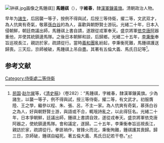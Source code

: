 [[File:钟褀.jpg|thumb]]画像之馬鍾祺]]
'''馬鍾祺'''（{{bd|？||1900年|catIdx=}}），字'''維春'''，隸[[漢軍|漢軍]][[鑲黃旗|鑲黃旗]]。清朝政治人物。

早年为[[諸生|諸生]]，后因襲一等子，按例不得與試，后授三等侍衛，擢二等，文武双才，為人伉爽有奇氣，敬慕[[孫白谷|孫白谷]]的為人，喜歡與朝野賢士游玩。光緒二十年，日本入侵朝鮮，朝廷商議出師，馬鍾祺上書自請，遂跟從戎軍奉天。盛京將軍[[依克唐阿|依克唐阿]]器重他，并使其統鎮邊馬隊。之後日本朝鮮和談，后歸鄉。光緒二十五年，[[李秉衡|李秉衡]]奉旨巡視長江，親訪於家，疏請從行。當時[[義和團|義和團]]亂紛起，李秉衡死難，馬鍾祺護送歸喪。三天后，京師被破，馬鍾祺上吊自盡。其著有五倫大義、馬氏日記等<ref>[[中華民國|民国]]·[[赵尔巽|赵尔巽]]等，《[[清史稿|清史稿]]》（卷282）：“馬鍾祺，字維春，隸漢軍鑲黃旗。少為諸生，以襲一等子，例不得與試，授三等侍衛，擢二等，有文武才。初服膺陸、王之學，繼參以程、朱、張、呂，不主一家。為人伉爽有奇氣，慕孫白谷之為人，好與朝野賢士游，與語或不合，輒哦詩亂之，以此得狂名。光緒二十年，日本爭朝鮮，廷議出師，鍾祺上書請自效，遂從戎奉天。盛京將軍依克唐阿器之，使統鎮邊馬隊。會和議定，遂歸。二十五年，李秉衡奉旨巡視長江，親訪於家，疏請從行。拳匪禍作，冒鋒火而北，秉衡殉難，鍾祺護其喪歸。歸三日，京師破，鍾祺自縊死。著五倫大義、馬氏日記若干卷。”</ref>。

==参考文献==
{{reflist}}
{{清朝人物小作品}}

[[Category:侍衛處二等侍衛|Category:侍衛處二等侍衛]]